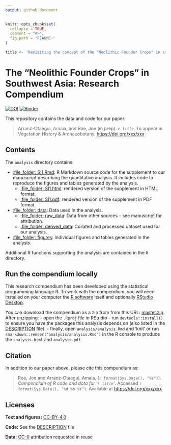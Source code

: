 ```yaml
---
output: github_document
---
```


<!-- README.md is generated from README.Rmd. Please edit that file -->

```r
knitr::opts_chunk$set(
  collapse = TRUE,
  comment = "#>",
  fig.path = "README-"
)

title <- 'Revisiting the concept of the "Neolithic Founder Crops" in southwest Asia'
```

# The "Neolithic Founder Crops" in Southwest Asia: Research Compendium

[![DOI](https://zenodo.org/badge/351475245.svg)](https://zenodo.org/badge/latestdoi/351475245)
[![Binder](https://mybinder.org/badge_logo.svg)](https://mybinder.org/v2/gh/joeroe/SWAsiaNeolithicFounderCrops/main?urlpath=rstudio)

This repository contains the data and code for our paper:

> Arranz-Otaegui, Amaia, and Roe, Joe (in prep). _`r title`_. To appear in Vegetation History & Archaeobotany. <https://doi.org/xxx/xxx>

<!--
Our pre-print is online here:

> Authors, (YYYY). _`r title`_. Name of journal/book, Accessed `r format(Sys.Date(), "%d %b %Y")`. Online at <https://doi.org/xxx/xxx>
-->

## Contents

The `analysis` directory contains:

  - [:file\_folder: SI1.Rmd](/analysis/SI1.Rmd): R Markdown source 
    code for the supplement to our manuscript describing the quantitative 
    analysis. It includes code to reproduce the figures and tables generated by 
    the analysis. 
    - [:file\_folder: SI1.html](/analysis/SI1.html): rendered version 
      of the supplement in HTML format.
    - [:file\_folder: SI1.pdf](/analysis/SI1.pdf): rendered version 
      of the supplement in PDF format.
  - [:file\_folder: data](/analysis/data): Data used in the analysis.
    - [:file\_folder: raw_data](/analysis/data/raw_data): Data from other sources – 
      see manuscript for attribution.
    - [:file\_folder: derived_data](/analysis/data/derived_data): Collated and 
      processed dataset used for our analysis.
  - [:file\_folder: figures](/analysis/figures): Individual figures and tables
    generated in the analysis.

Additional R functions supporting the analysis are contained in the `R` directory.

## Run the compendium locally

This research compendium has been developed using the statistical programming
language R. To work with the compendium, you will need
installed on your computer the [R software](https://cloud.r-project.org/)
itself and optionally [RStudio Desktop](https://rstudio.com/products/rstudio/download/).

You can download the compendium as a zip from from this URL:
[master.zip](/archive/master.zip). After unzipping:
- open the `.Rproj` file in RStudio
- run `devtools::install()` to ensure you have the packages this analysis depends on (also listed in the
[DESCRIPTION](/DESCRIPTION) file).
- finally, open `analysis/analysis.Rmd` and 'knit' or run `rmarkdown::render("analysis/analysis.Rmd")` in the R console to produce the `analysis.html` and `analysis.pdf`.

## Citation

In addition to our paper above, please cite this compendium as:

> Roe, Joe and Arranz-Otaegui, Amaia, (`r format(Sys.Date(), "%Y")`). _Compendium of R code and data for '`r title`'_. Accessed `r format(Sys.Date(), "%d %b %Y")`. Available at <https://doi.org/xxx/xxx>


## Licenses

**Text and figures:** [CC-BY-4.0](http://creativecommons.org/licenses/by/4.0/)

**Code:** See the [DESCRIPTION](DESCRIPTION) file

**Data:** [CC-0](http://creativecommons.org/publicdomain/zero/1.0/) attribution requested in reuse
